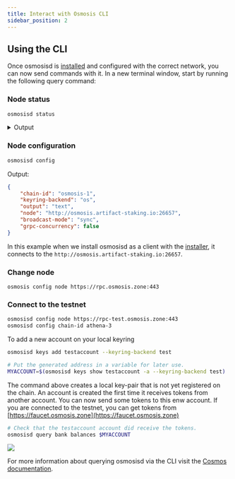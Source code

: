 ```yaml
---
title: Interact with Osmosis CLI
sidebar_position: 2
---
```


## Using the CLI

Once osmosisd is [installed](../osmosis-core/terpd) and configured with the correct network, you can now send commands with it. In a new terminal window, start by running the following query command:

### Node status
```bash
osmosisd status
```

<details><summary>Output</summary>
<p>

#### This is the output from `osmosisd status`

```json
{
  "NodeInfo": {
    "protocol_version": {
      "p2p": "8",
      "block": "11",
      "app": "12"
    },
    "id": "4017c243549b8bb4ad2b4cfe5d685aea450dcbcd",
    "listen_addr": "209.34.206.35:26656",
    "network": "osmosis-1",
    "version": "0.34.21",
    "channels": "40202122233038606100",
    "moniker": "artifact-rpc",
    "other": {
      "tx_index": "on",
      "rpc_address": "tcp://0.0.0.0:26657"
    }
  },
  "SyncInfo": {
    "latest_block_hash": "FBA710794C5A9C61523D7CCE78F2F51C7CD7A6C33A154C078E423859D7243E30",
    "latest_app_hash": "EC15E54C7BF66EDC9FEF561969B756CAA58933598FCBF72FE7727DE78F0D8DCF",
    "latest_block_height": "6335644",
    "latest_block_time": "2022-10-07T08:45:15.929540892Z",
    "earliest_block_hash": "38EAF21C7C4A786D73FFAADA32FD3D4B2B683AF2050B41CF5E5924D20AF4EEBC",
    "earliest_app_hash": "808B1D7123C385D52E6A5BC544FD763D156526751DEB401DADB18C717D567DC0",
    "earliest_block_height": "6287475",
    "earliest_block_time": "2022-10-03T22:54:17.633996278Z",
    "catching_up": false
  },
  "ValidatorInfo": {
    "Address": "369E2DCC99CD68400753812BBDF54CD5380FBAC7",
    "PubKey": {
      "type": "tendermint/PubKeyEd25519",
      "value": "mhb68/B38wFLH/5pDgvPKNbKyKdwduIKxJySz0GV/uI="
    },
    "VotingPower": "0"
  }
}
```

</p>
</details>

### Node configuration
```bash
osmosisd config
```
Output: 
```json
{
	"chain-id": "osmosis-1",
	"keyring-backend": "os",
	"output": "text",
	"node": "http://osmosis.artifact-staking.io:26657",
	"broadcast-mode": "sync",
	"grpc-concurrency": false
}
```
In this example when we install osmosisd as a client with the [installer](../osmosis-core/terpd), it connects to the `http://osmosis.artifact-staking.io:26657`. 

### Change node

```
osmosis config node https://rpc.osmosis.zone:443
```

### Connect to the testnet

```bash
osmosisd config node https://rpc-test.osmosis.zone:443
osmosisd config chain-id athena-3
```

To add a  new account on your local keyring
```bash
osmosisd keys add testaccount --keyring-backend test

# Put the generated address in a variable for later use.
MYACCOUNT=$(osmosisd keys show testaccount -a --keyring-backend test)
```

The command above creates a local key-pair that is not yet registered on the chain. An account is created the first time it receives tokens from another account. 
 You can now send some tokens to this enw account. If you are connected to the testnet, you can get tokens from [https://faucet.osmosis.zone](https://faucet.osmosis.zone)

```bash
# Check that the testaccount account did receive the tokens.
osmosisd query bank balances $MYACCOUNT
```
![](../assets/query-balance.png)  

For more information about querying osmosisd via the CLI visit the [Cosmos documentation](https://hub.cosmos.network/main/hub-tutorials/gaiad.html).



